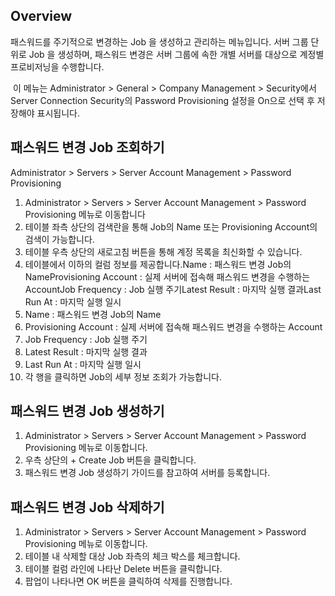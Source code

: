 ## Overview
패스워드를 주기적으로 변경하는 Job 을 생성하고 관리하는 메뉴입니다. 서버 그룹 단위로 Job 을 생성하며, 패스워드 변경은 서버 그룹에 속한 개별 서버를 대상으로 계정별 프로비저닝을 수행합니다.  

 이 메뉴는 Administrator > General > Company Management >  Security에서  Server Connection Security의 Password Provisioning 설정을 On으로 선택 후 저장해야 표시됩니다.

## 패스워드 변경 Job 조회하기
Administrator > Servers > Server Account Management > Password Provisioning

1. Administrator > Servers > Server Account Management > Password Provisioning 메뉴로 이동합니다
2. 테이블 좌측 상단의 검색란을 통해 Job의 Name 또는 Provisioning Account의 검색이 가능합니다.
3. 테이블 우측 상단의 새로고침 버튼을 통해 계정 목록을 최신화할 수 있습니다.
4. 테이블에서 이하의 컬럼 정보를 제공합니다.Name : 패스워드 변경 Job의 NameProvisioning Account : 실제 서버에 접속해 패스워드 변경을 수행하는 AccountJob Frequency : Job 실행 주기Latest Result : 마지막 실행 결과Last Run At : 마지막 실행 일시
  1. Name : 패스워드 변경 Job의 Name
  2. Provisioning Account : 실제 서버에 접속해 패스워드 변경을 수행하는 Account
  3. Job Frequency : Job 실행 주기
  4. Latest Result : 마지막 실행 결과
  5. Last Run At : 마지막 실행 일시
5. 각 행을 클릭하면 Job의 세부 정보 조회가 가능합니다.

## 패스워드 변경 Job 생성하기
1. Administrator > Servers > Server Account Management > Password Provisioning 메뉴로 이동합니다.
2. 우측 상단의 + Create Job 버튼을 클릭합니다.
3. 패스워드 변경 Job 생성하기  가이드를 참고하여 서버를 등록합니다.

## 패스워드 변경 Job 삭제하기
1. Administrator > Servers > Server Account Management > Password Provisioning 메뉴로 이동합니다.
2. 테이블 내 삭제할 대상 Job 좌측의 체크 박스를 체크합니다.
3. 테이블 컬럼 라인에 나타난 Delete 버튼을 클릭합니다.
4. 팝업이 나타나면 OK 버튼을 클릭하여 삭제를 진행합니다.
